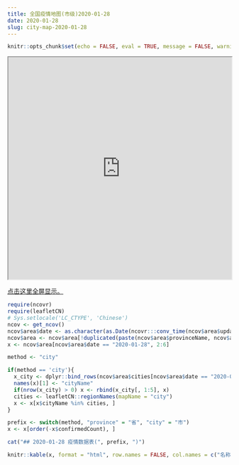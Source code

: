 ```yaml
---
title: 全国疫情地图(市级)2020-01-28
date: 2020-01-28
slug: city-map-2020-01-28
---
```


```r
knitr::opts_chunk$set(echo = FALSE, eval = TRUE, message = FALSE, warning = FALSE, error = FALSE)
```


<iframe seamless src="https://pzhaonet.github.io/ncov/leaflet/leafmap-city-2020-01-28.html" width="100%" height="500"></iframe>

[点击这里全屏显示。](https://pzhaonet.github.io/ncov/leaflet/leafmap-city-2020-01-28.html)



```r
require(ncovr)
require(leafletCN)
# Sys.setlocale('LC_CTYPE', 'Chinese')
ncov <- get_ncov()
ncov$area$date <- as.character(as.Date(ncovr:::conv_time(ncov$area$updateTime)))
ncov$area <- ncov$area[!duplicated(paste(ncov$area$provinceName, ncov$area$date)), ]
x <- ncov$area[ncov$area$date == "2020-01-28", 2:6]

method <- "city"

if(method == 'city'){
  x_city <- dplyr::bind_rows(ncov$area$cities[ncov$area$date == "2020-01-28"])
  names(x)[1] <- "cityName"
  if(nrow(x_city) > 0) x <- rbind(x_city[, 1:5], x)
  cities <- leafletCN::regionNames(mapName = "city")
  x <- x[x$cityName %in% cities, ]
}

prefix <- switch(method, "province" = "省", "city" = "市")
x <- x[order(-x$confirmedCount), ]
```

```r
cat("## 2020-01-28 疫情数据表(", prefix, ")")
```

```r
knitr::kable(x, format = "html", row.names = FALSE, col.names = c("名称", "确诊", "疑似", "治愈", "死亡"))
```
